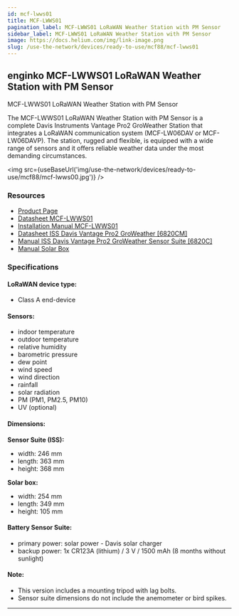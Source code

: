 ```yaml
---
id: mcf-lwws01
title: MCF-LWWS01
pagination_label: MCF-LWWS01 LoRaWAN Weather Station with PM Sensor
sidebar_label: MCF-LWWS01 LoRaWAN Weather Station with PM Sensor
image: https://docs.helium.com/img/link-image.png
slug: /use-the-network/devices/ready-to-use/mcf88/mcf-lwws01
---
```



## enginko MCF-LWWS01 LoRaWAN Weather Station with PM Sensor

MCF-LWWS01 LoRaWAN Weather Station with PM Sensor

The MCF-LWWS01 LoRaWAN Weather Station with PM Sensor is a complete Davis Instruments Vantage Pro2
GroWeather Station that integrates a LoRaWAN communication system (MCF-LW06DAV or MCF-LW06DAVP). The
station, rugged and flexible, is equipped with a wide range of sensors and it offers reliable
weather data under the most demanding circumstances.

<img src={useBaseUrl('img/use-the-network/devices/ready-to-use/mcf88/mcf-lwws00.jpg')} />

### Resources

- [Product Page](https://enginko.com/en/solutions/weather-station-lorawan-mcf-lwws00/)
- [Datasheet MCF-LWWS01](https://enginko.com/wp-content/uploads/2020/09/enginko%C2%AE_datasheet_MCF-LWWS00-01-02-03_EN013W01.pdf)
- [Installation Manual MCF-LWWS01](https://www.enginko.com/support/doku.php?id=manual_mcf-lwws0x)
- [Datasheet ISS Davis Vantage Pro2 GroWeather [6820CM]](https://cdn.shopify.com/s/files/1/0515/5992/3873/files/6820_6820C_Spec_Sheet_Web.pdf?v=1631307649)
- [Manual ISS Davis Vantage Pro2 GroWeather Sensor Suite [6820C]](https://cdn.shopify.com/s/files/1/0515/5992/3873/files/07395-289_UM_6820.pdf)
- [Manual Solar Box](https://cdn.shopify.com/s/files/1/0515/5992/3873/files/07395-326_IM_06612_06614.pdf)

### Specifications

#### LoRaWAN device type:

- Class A end-device

#### Sensors:

- indoor temperature
- outdoor temperature
- relative humidity
- barometric pressure
- dew point
- wind speed
- wind direction
- rainfall
- solar radiation
- PM (PM1, PM2.5, PM10)
- UV (optional)

#### Dimensions:

**Sensor Suite (ISS):**

- width: 246 mm
- length: 363 mm
- height: 368 mm

**Solar box:**

- width: 254 mm
- length: 349 mm
- height: 105 mm

#### Battery Sensor Suite:

- primary power: solar power - Davis solar charger
- backup power: 1x CR123A (lithium) / 3 V / 1500 mAh (8 months without sunlight)

#### Note:

- This version includes a mounting tripod with lag bolts.
- Sensor suite dimensions do not include the anemometer or bird spikes.

---

